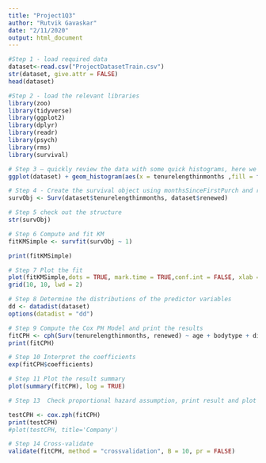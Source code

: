 ```yaml
---
title: "Project1Q3"
author: "Rutvik Gavaskar"
date: "2/11/2020"
output: html_document
---
```


```r
#Step 1 - load required data
dataset<-read.csv("ProjectDatasetTrain.csv")
str(dataset, give.attr = FALSE)
head(dataset)
```

```r
#Step 2 - load the relevant libraries
library(zoo)
library(tidyverse)
library(ggplot2)
library(dplyr)
library(readr)
library(psych)
library(rms)
library(survival)
```

```r
# Step 3 – quickly review the data with some quick histograms, here we are building separate plots for returnCustomer 1 and 0 values without any legend.
ggplot(dataset) + geom_histogram(aes(x = tenurelengthinmonths ,fill = factor(renewed))) + facet_grid( ~ renewed ) + theme(legend.position = "none") 
```

```r
# Step 4 - Create the survival object using monthsSinceFirstPurch and returnCustomer
survObj <- Surv(dataset$tenurelengthinmonths, dataset$renewed)
```

```r
# Step 5 check out the structure 
str(survObj)
```

```r
# Step 6 Compute and fit KM 
fitKMSimple <- survfit(survObj ~ 1)
```

```r
print(fitKMSimple)
```

```r
# Step 7 Plot the fit
plot(fitKMSimple,dots = TRUE, mark.time = TRUE,conf.int = FALSE, xlab = "Tenure Lengths in Months", ylab = "Survival function", main = "Survival function")
grid(10, 10, lwd = 2)
```

```r
# Step 8 Determine the distributions of the predictor variables 
dd <- datadist(dataset)
options(datadist = "dd")
```

```r
# Step 9 Compute the Cox PH Model and print the results
fitCPH <- cph(Surv(tenurelengthinmonths, renewed) ~ age	+ bodytype + dietarychoice + drinking + drugs + education + ethnicity + income + heightininches + jobcategory + commutedistance + orientation + religion + sex + sign + smokes + bilingual + homeowner + useslawnservice , data = dataset, x = TRUE, y = TRUE, surv = TRUE)
print(fitCPH)
```

```r
# Step 10 Interpret the coefficients  
exp(fitCPH$coefficients)
```

```r
# Step 11 Plot the result summary
plot(summary(fitCPH), log = TRUE)
```

```r
# Step 13  Check proportional hazard assumption, print result and plot it

testCPH <- cox.zph(fitCPH)
print(testCPH)
#plot(testCPH, title='Company') 
```

```r
# Step 14 Cross-validate
validate(fitCPH, method = "crossvalidation", B = 10, pr = FALSE)
```



